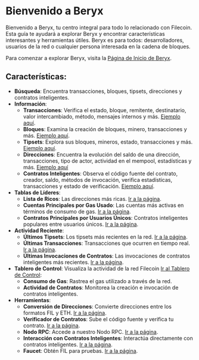 # Bienvenido a Beryx

Bienvenido a Beryx, tu centro integral para todo lo relacionado con Filecoin. Esta guía te ayudará a explorar Beryx y encontrar características interesantes y herramientas útiles. Beryx es para todos: desarrolladores, usuarios de la red o cualquier persona interesada en la cadena de bloques.

Para comenzar a explorar Beryx, visita la [Página de Inicio de Beryx](https://beryx.zondax.ch/).

## Características:

- **Búsqueda**: Encuentra transacciones, bloques, tipsets, direcciones y contratos inteligentes.
- **Información**:
   - **Transacciones**: Verifica el estado, bloque, remitente, destinatario, valor intercambiado, método, mensajes internos y más. [Ejemplo aquí](https://beryx.zondax.ch/search/fil/mainnet/txs/bafy2bzaceab3xcn7qkcuj5oyifa6dn3ihke55bdmerphef4r6aorjdhk3uriq).
   - **Bloques**: Examina la creación de bloques, minero, transacciones y más. [Ejemplo aquí](https://beryx.zondax.ch/search/fil/mainnet/block-cid/bafy2bzaceb2udtsfnbz6viwq3mscy4msh4tcr5lhy7fscweovpsk4ksnl4sgu).
   - **Tipsets**: Explora sus bloques, mineros, estado, transacciones y más. [Ejemplo aquí](https://beryx.zondax.ch/search/fil/mainnet/tipset/2708613).
   - **Direcciones**: Encuentra la evolución del saldo de una dirección, transacciones, tipo de actor, actividad en el mempool, estadísticas y más. [Ejemplo aquí](https://beryx.zondax.ch/search/fil/mainnet/address/f3u54wclxf5osictiuptwyhnu5nmdma6cdum4n7pdmanmflqt25srrtlwxjur5uhly2k476dhfwrierfa6o5pa)
   - **Contratos Inteligentes**: Observa el código fuente del contrato, creador, saldo, métodos de invocación, verifica estadísticas, transacciones y estado de verificación. [Ejemplo aquí](https://beryx.zondax.ch/search/fil/mainnet/address/f410fg6dyyyr5q7k6tg7kmavzw4uimz3phxxqmfk2mky).
- **Tablas de Líderes**:
   - **Lista de Ricos**: Las direcciones más ricas. [Ir a la página](https://beryx.zondax.ch/leaderboard).
   - **Cuentas Principales por Gas Usado**: Las cuentas más activas en términos de consumo de gas. [Ir a la página](https://beryx.zondax.ch/leaderboard).
   - **Contratos Principales por Usuarios Únicos**: Contratos inteligentes populares entre usuarios únicos. [Ir a la página](https://beryx.zondax.ch/leaderboard).
- **Actividad Reciente**:
    - **Últimos Tipsets**: Los tipsets más recientes en la red. [Ir a la página](https://beryx.zondax.ch/recent_activity?tab=tipsets).
    - **Últimas Transacciones**: Transacciones que ocurren en tiempo real. [Ir a la página](https://beryx.zondax.ch/recent_activity?tab=transactions).
    - **Últimas Invocaciones de Contratos**: Las invocaciones de contratos inteligentes más recientes. [Ir a la página](https://beryx.zondax.ch/recent_activity?tab=contracts).
- **Tablero de Control**: Visualiza la actividad de la red Filecoin [Ir al Tablero de Control](https://beryx.zondax.ch/dashboard):
   - **Consumo de Gas**: Rastrea el gas utilizado a través de la red.
   - **Actividad de Contratos**: Monitorea la creación e invocación de contratos inteligentes.
- **Herramientas**:
   - **Conversión de Direcciones**: Convierte direcciones entre los formatos FIL y ETH. [Ir a la página](https://beryx.zondax.ch/address_converter).
   - **Verificador de Contratos**: Sube el código fuente y verifica tu contrato. [Ir a la página](https://beryx.zondax.ch/contract_verifier).
   - **Nodo RPC**: Accede a nuestro Nodo RPC. [Ir a la página](https://beryx.zondax.ch/rpc).
   - **Interacción con Contratos Inteligentes**: Interactúa directamente con contratos inteligentes. [Ir a la página](https://beryx.zondax.ch/interact).
   - **Faucet**: Obtén FIL para pruebas. [Ir a la página](https://beryx.zondax.ch/faucet).


